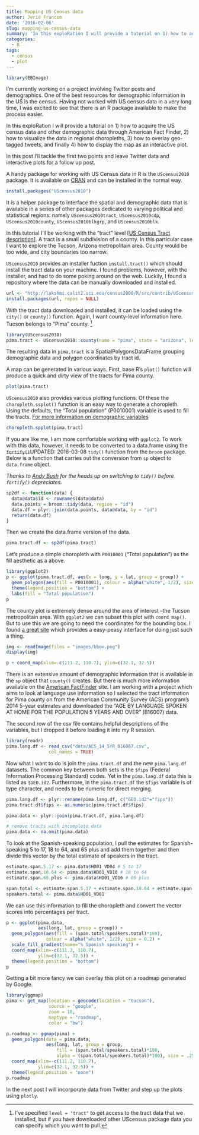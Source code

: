 ```yaml
---
title: Mapping US Census data
author: Jerid Francom
date: '2016-02-06'
slug: mapping-us-census-data
summary: 'In this exploRation I will provide a tutorial on 1) how to acquire the US census data and other demographic data through American Fact Finder, 2) how to visualize the data in regional choropleths, 3) how to overlay geo-tagged tweets, and finally 4) how to display the map as an interactive plot.' 
categories:
  - R
tags:
  - census
  - plot
---
```


```r
library(EBImage)
```

I'm currently working on a project involving Twitter posts and demographics. One of the best resources for demographic information in the US is the census. Having not worked with US census data in a very long time, I was excited to see that there is an R package available to make the process easier. 

In this exploRation I will provide a tutorial on 1) how to acquire the US census data and other demographic data through American Fact Finder, 2) how to visualize the data in regional choropleths, 3) how to overlay geo-tagged tweets, and finally 4) how to display the map as an interactive plot.

In this post I'll tackle the first two points and leave Twitter data and interactive plots for a follow up post.

A handy package for working with US Census data in R is the `UScensus2010` package. It is available on [CRAN](https://cran.r-project.org/web/packages/UScensus2010/index.html) and can be installed in the normal way.

```r
install.packages("UScensus2010")
```

It is a helper package to interface the spatial and demographic data that is available in a series of other packages dedicated to varying political and statistical regions: namely `UScensus2010tract`, `UScensus2010cdp`, `UScensus2010county`, `UScensus2010blkgrp`, and `UScensus2010blk`.
 
In this tutorial I'll be working with the "tract" level [[US Census Tract description](http://tigerweb.geo.census.gov/tigerwebmain/TIGERweb2010_geography_details.html#TRACT)]. A tract is a small subdivision of a county. In this particular case I want to explore the Tucson, Arizona metropolitain area. County would be too wide, and city boundaries too narrow. 

`UScensus2010` provides an installer fuction `install.tract()` which should install the tract data on your machine. I found problems, however, with the installer, and had to do some poking around on the web. Luckily, I found a repository where the data can be manually downloaded and installed.

```r
url <- "http://lakshmi.calit2.uci.edu/census2000/R/src/contrib/UScensus2010tract_1.00.tar.gz"
install.packages(url, repos = NULL)
```

With the tract data downloaded and installed, it can be loaded using the `city()` or `county()` function. Again, I want county-level information here. Tucson belongs to "Pima" county. ^[I've specified `level = "tract"` to get access to the tract data that we installed, but if you have downloaded other UScensus package data you can specify which you want to pull.]

```r
library(UScensus2010)
pima.tract <- UScensus2010::county(name = "pima", state = "arizona", level = "tract")
```

The resulting data in `pima.tract` is a SpatialPolygonsDataFrame grouping demographic data and polygon coordinates by tract id.

A map can be generated in various ways. First, base R's `plot()` function will produce a quick and dirty view of the tracts for Pima county.

```r
plot(pima.tract)
```

`UScensus2010` also provides various plotting functions. Of these the `choropleth.ssplot()` function is an easy way to generate a choropleth. Using the defaults, the "Total population" (P0010001) variable is used to fill the tracts. [For more information on demographic variables](http://www.socialexplorer.com/data/C2010/metadata/?ds=SF1)

```r
choropleth.spplot(pima.tract)
```

If you are like me, I am more comfortable working with `ggplot2`. To work with this data, however, it needs to be converted to a data.frame using the ~~`fortify()`~~UPDATED: 2016-03-08 `tidy()` function from the `broom` package. Below is a function that carries out the conversion from `sp` object to `data.frame` object.

*Thanks to [Andy Bush](http://www.urbanchildinstitute.org/about-us/contributors#Andy-Bush) for the heads up on switching to `tidy()` before `fortify()` depreciates.*

```r
sp2df <- function(data) {
  data@data$id <- rownames(data@data)
  data.points = broom::tidy(data, region = "id")
  data.df = plyr::join(data.points, data@data, by = "id")
  return(data.df)
}
```

Then we create the data.frame version of the data.

```r
pima.tract.df <- sp2df(pima.tract)
```

Let's produce a simple choropleth with `P0010001` ("Total population") as the fill aesthetic as a above.

```r
library(ggplot2)
p <- ggplot(pima.tract.df, aes(x = long, y = lat, group = group)) + 
  geom_polygon(aes(fill = P0010001), colour = alpha("white", 1/2), size = 0.5) +
  theme(legend.position = "bottom") +
  labs(fill = "Total population")
p
```

The county plot is extremely dense around the area of interest --the Tucson metropolitain area. With `ggplot2` we can subset this plot with `coord_map()`. But to use this we are going to need the coordinates for the bounding box. I found [a great site](http://boundingbox.klokantech.com) which provides a easy-peasy interface for doing just such a thing. 

```r
img <- readImage(files = "images/bbox.png")
display(img)
```

```r
p + coord_map(xlim=-c(111.2, 110.7), ylim=c(32.1, 32.5))
```

There is an extensive amount of demographic information that is available in the `sp` object that `county()` creates. But there is much more information available on the [American FactFinder](http://factfinder.census.gov/faces/nav/jsf/pages/download_center.xhtml) site. I am working with a project which aims to look at language use information so I selected the tract information for Pima county on from the American Community Survey (ACS) program's 2014 5-year estimates and downloaded the "AGE BY LANGUAGE SPOKEN AT HOME FOR THE POPULATION 5 YEARS AND OVER" (B16007) data.

The second row of the csv file contains helpful descriptions of the variables, but I dropped it before loading it into my R session.

```r
library(readr)
pima.lang.df <- read_csv("data/ACS_14_5YR_B16007.csv", 
                col_names = TRUE)
```

Now what I want to do is join the `pima.tract.df` and the new `pima.lang.df` datasets. The common key between both sets is the `$fips` (Federal Information Processing Standard) codes. Yet in the `pima.lang.df` data this is listed as `$GEO.id2`. Furthermore, in the `pima.tract.df` the `$fips` variable is of type character, and needs to be numeric for direct merging. 

```r
pima.lang.df <- plyr::rename(pima.lang.df, c("GEO.id2"="fips"))
pima.tract.df$fips <- as.numeric(pima.tract.df$fips)

pima.data <- plyr::join(pima.tract.df, pima.lang.df)

# remove tracts with incomplete data
pima.data <- na.omit(pima.data) 
```

To look at the Spanish-speaking population, I pull the estimates for Spanish-speaking 5 to 17, 18 to 64, and 65 plus and add them together and then divide this vector by the total estimate of speakers in the tract.

```r
estimate.span.5.17 <- pima.data$HD01_VD04 # 5 to 17
estimate.span.18.64 <- pima.data$HD01_VD10 # 18 to 64
estimate.span.65.plus <- pima.data$HD01_VD16 # 65 plus

span.total <- estimate.span.5.17 + estimate.span.18.64 + estimate.span.65.plus
speakers.total <- pima.data$HD01_VD01
```

We can use this information to fill the choropleth and convert the vector scores into percentages per tract.

```r
p <- ggplot(pima.data, 
            aes(long, lat, group = group)) +
  geom_polygon(aes(fill = (span.total/speakers.total)*100), 
               colour = alpha("white", 1/2), size = 0.2) + 
  scale_fill_gradient(name="% Spanish speaking") +
  coord_map(xlim=-c(111.2, 110.7), 
            ylim=c(32.1, 32.5)) + 
  theme(legend.position = "bottom")
p
```

Getting a bit more fancy we can overlay this plot on a roadmap generated by Google.

```r
library(ggmap)
pima <- get_map(location = geocode(location = "tucson"), 
                source = "google", 
                zoom = 10, 
                maptype = "roadmap", 
                color = "bw")

p.roadmap <- ggmap(pima) + 
  geom_polygon(data = pima.data, 
               aes(long, lat, group = group, 
                   fill = (span.total/speakers.total)*100, 
                   alpha = (span.total/speakers.total)*100), size = .25) + 
  coord_map(xlim=-c(111.2, 110.7), 
            ylim=c(32.1, 32.5)) + 
  theme(legend.position = "none")
p.roadmap
```

In the next post I will incorporate data from Twitter and step up the plots using `plotly`.
